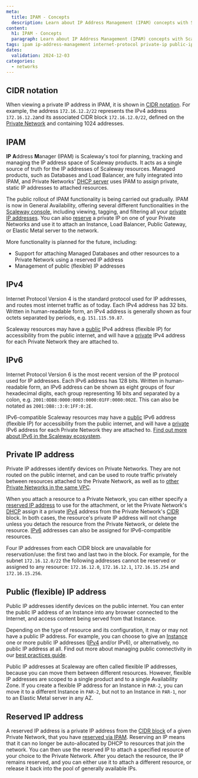 ```yaml
---
meta:
  title: IPAM - Concepts
  description: Learn about IP Address Management (IPAM) concepts with Scaleway. Understand how to organize, allocate, and manage IP resources efficiently in your cloud infrastructure.
content:
  h1: IPAM - Concepts
  paragraph: Learn about IP Address Management (IPAM) concepts with Scaleway. Understand how to organize, allocate, and manage IP resources efficiently in your cloud infrastructure.
tags: ipam ip-address-management internet-protocol private-ip public-ip flexible-ip list-ips book-ip
dates:
  validation: 2024-12-03
categories:
  - networks
---
```


## CIDR notation

When viewing a private IP address in IPAM, it is shown in [CIDR notation](https://en.wikipedia.org/wiki/Classless_Inter-Domain_Routing#CIDR_notation). For example, the address `172.16.12.2/22` represents the IPv4 address `172.16.12.2`and its associated CIDR block `172.16.12.0/22`, defined on the [Private Network](/vpc/how-to/create-private-network/#how-to-configure-cidr) and containing 1024 addresses.

## IPAM

**IP** **A**ddress **M**anager (IPAM) is Scaleway's tool for planning, tracking and managing the IP address space of Scaleway products. It acts as a single source of truth for the IP addresses of Scaleway resources. Managed products, such as Databases and Load Balancer, are fully integrated into IPAM, and Private Networks' [DHCP server](/vpc/concepts/#dhcp) uses IPAM to assign private, static IP addresses to attached resources.

The public rollout of IPAM functionality is being carried out gradually. IPAM is now in General Availability, offering several different functionalities in the [Scaleway console](https://console.scaleway.com/ipam/), including viewing, tagging, and filtering all your [private IP addresses](#private-ip-address). You can also [reserve](/ipam/how-to/reserve-ip/) a private IP on one of your Private Networks and use it to attach an Instance, Load Balancer, Public Gateway, or Elastic Metal server to the network.

More functionality is planned for the future, including:

- Support for attaching Managed Databases and other resources to a Private Network using a reserved IP address
- Management of public (flexible) IP addresses

## IPv4

Internet Protocol Version 4 is the standard protocol used for IP addresses, and routes most internet traffic as of today. Each IPv4 address has 32 bits. Written in human-readable form, an IPv4 address is generally shown as four octets separated by periods, e.g. `151.115.59.87`.

Scaleway resources may have a [public](#public-flexible-ip-address) IPv4 address (flexible IP) for accessibility from the public internet, and will have a [private](#private-ip-address) IPv4 address for each Private Network they are attached to.

## IPv6

Internet Protocol Version 6 is the most recent version of the IP protocol used for IP addresses. Each IPv6 address has 128 bits. Written in human-readable form, an IPv6 address can be shown as eight groups of four hexadecimal digits, each group representing 16 bits and separated by a colon, e.g. `2001:0DB8:0000:0003:0000:01FF:0000:002E`. This can also be notated as `2001:DB8::3:0:1FF:0:2E`.

IPv6-compatible Scaleway resources may have a [public](#public-flexible-ip-address) IPv6 address (flexible IP) for accessibility from the public internet, and will have a [private](#private-ip-address) IPv6 address for each Private Network they are attached to. [Find out more about IPv6 in the Scaleway ecosystem](/ipam/reference-content/ipv6/).

## Private IP address

Private IP addresses identify devices on Private Networks. They are not routed on the public internet, and can be used to route traffic privately between resources attached to the Private Network, as well as to [other Private Networks in the same VPC](/vpc/concepts/#routing).

When you attach a resource to a Private Network, you can either specify a [reserved IP address](/ipam/how-to/reserve-ip/) to use for the attachment, or let the Private Network's [DHCP](/vpc/concepts/#dhcp) assign it a private [IPv4](#ipv4) address from the Private Network's [CIDR](/vpc/concepts/#cidr-block) block. In both cases, the resource's private IP address will not change unless you detach the resource from the Private Network, or delete the resource. [IPv6](#ipv6) addresses can also be assigned for IPv6-compatible resources.

Four IP addresses from each CIDR block are unavailable for reservation/use: the first two and last two in the block. For example, for the subnet `172.16.12.0/22` the following addresses cannot be reserved or assigned to any resource: `172.16.12.0`, `172.16.12.1`, `172.16.15.254` and `172.16.15.256`.

## Public (flexible) IP address

Public IP addresses identify devices on the public internet. You can enter the public IP address of an Instance into any browser connected to the Internet, and access content being served from that Instance. 

Depending on the type of resource and its configuration, it may or may not have a public IP address. For example, you can choose to give an [Instance](/instances/) one or more public IP addresses ([IPv4](#ipv4) and/or IPv6), or alternatively, no public IP address at all. Find out more about managing public connectivity in our [best practices guide](/ipam/reference-content/public-connectivity-best-practices/).

Public IP addresses at Scaleway are often called flexible IP addresses, because you can move them between different resources. However, flexible IP addresses are scoped to a single product and to a single Availability Zone. If you create a flexible IP address for an Instance in `PAR-2`, you can move it to a different Instance in `PAR-2`, but not to an Instance in `PAR-1`, nor to an Elastic Metal server in any AZ.

## Reserved IP address

A reserved IP address is a private IP address from the [CIDR block](/vpc/concepts/#cidr-block) of a given Private Network, that you have [reserved via IPAM](/ipam/how-to/reserve-ip/). Reserving an IP means that it can no longer be auto-allocated by DHCP to resources that join the network. You can then use the reserved IP to attach a specified resource of your choice to the Private Network. After you detach the resource, the IP remains reserved, and you can either use it to attach a different resource, or release it back into the pool of generally available IPs.